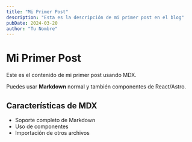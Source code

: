 ```yaml
---
title: "Mi Primer Post"
description: "Esta es la descripción de mi primer post en el blog"
pubDate: 2024-03-20
author: "Tu Nombre"
---
```


# Mi Primer Post

Este es el contenido de mi primer post usando MDX.

Puedes usar **Markdown** normal y también componentes de React/Astro.

## Características de MDX

- Soporte completo de Markdown
- Uso de componentes
- Importación de otros archivos
